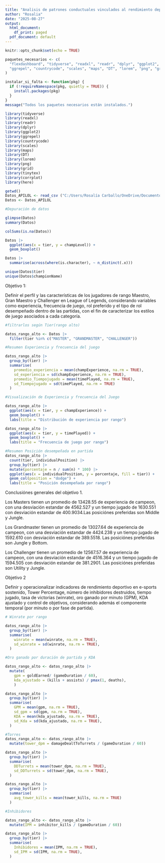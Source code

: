 ```yaml
---
title: "Analisis de patrones conductuales vinculados al rendimiento deportivo"
author: "Rosalia"
date: "2025-08-27"
output:
  html_document:
    df_print: paged
  pdf_document: default
---
```


```r
knitr::opts_chunk$set(echo = TRUE)
```

```r
paquetes_necesarios <- c(
  "flexdashboard", "tidyverse", "readxl", "readr", "dplyr", "ggplot2",
  "ggrepel", "countrycode", "scales", "maps", "DT", "lorem", "png", "grid"
)

instalar_si_falta <- function(pkg) {
  if (!requireNamespace(pkg, quietly = TRUE)) {
    install.packages(pkg)
  }
}
message("Todos los paquetes necesarios están instalados.")

library(tidyverse)
library(readxl)
library(readr)
library(dplyr)
library(ggplot2)
library(ggrepel)
library(countrycode)
library(scales)
library(maps)
library(DT)
library(lorem)
library(png)
library(grid)
library(tinytex)
library(corrplot)
library(here)
```
```r
getwd()
Datos_APILOL <- read_csv ("C:/Users/Rosalía Carballo/OneDrive/Documentos/Prueba_Trabajo_final_maestria/Datos/ryse_database.csv")
Datos <- Datos_APILOL
```
```r
#Depuración de datos

glimpse(Datos)
summary(Datos)

```
```r
colSums(is.na(Datos))
```
```r
Datos |>
  ggplot(aes(x = tier, y = champLevel)) +
  geom_boxplot()
```
```r
Datos |>
  summarise(across(where(is.character), ~ n_distinct(.x)))
```

```r
unique(Datos$tier)
unique(Datos$championName)
```
Objetivo 1:

Definir el perfil y las características de los jugadores de rango Maestro, Gran Maestro y Challenger en League of Legends, considerando variables como experiencia, frecuencia de juego, rol preferido y el tipo de rol desempeñado dentro de las partidas, con el fin de caracterizar los estilos de juego asociados a cada categoría.


```r
#filtrarlos según Tier(rango alto)

datos_rango_alto <- Datos |>
  filter(tier %in% c("MASTER", "GRANDMASTER", "CHALLENGER"))

#Resumen Experiencia y frecuencia del juego

datos_rango_alto |>
  group_by(tier) |>
  summarise(
    promedio_experiencia = mean(champExperience, na.rm = TRUE),
    sd_experiencia = sd(champExperience, na.rm = TRUE),
    promedio_Tiempojugado = mean(timePlayed, na.rm = TRUE),
    sd_Tiempojugado = sd(timePlayed, na.rm = TRUE)
  )
```
```r
#Visualización de Experiencia y frecuencia del Juego

datos_rango_alto |>
  ggplot(aes(x = tier, y = champExperience)) +
  geom_boxplot() +
  labs(title = "Distribución de experiencia por rango")

datos_rango_alto |>
  ggplot(aes(x = tier, y = timePlayed)) +
  geom_boxplot() +
  labs(title = "Frecuencia de juego por rango")
```
```r
#Resumen Posición desempeñada en partida
datos_rango_alto |>
  count(tier, individualPosition) |>
  group_by(tier) |>
  mutate(porcentaje = n / sum(n) * 100) |>
  ggplot(aes(x = individualPosition, y = porcentaje, fill = tier)) +
  geom_col(position = "dodge") +
  labs(title = "Posición desempeñada por rango")
```
Conclusiónes generales del objetivo 1.

Los Masters tienen un promedio de 13428.55 de experiencia de campeon, con una desviación estandar de 4562.527 y un tiempo jugado de	1630.551 con desviación estandar de	400.9034.Las posiciónes preferidas son Middle y Jungle.

Los Grandmaster tienen un promedio de 13027.64	de experiencia de campeon, con una desviación estandar de 4424.238 y un tiempo jugado de	1592.610	 con desviación estandar de 389.5518. Las posiciónes preferidas son Jungle y Bottom.

Los Challenger tienen un promedio de 12567.57	de experiencia de campeon, con una desviación estandar de 	4516.364	 y un tiempo jugado de 1594.505		 con desviación estandar de 381.2901. Las posiciónes preferidas son Utility y Jungle.


Objetivo 2

Definir y operacionalizar indicadores de rendimiento deportivo en e-sports sostenido, Tower Percentage, número de inhibidores destruidos, tiempo jugado,  tasa de victorias (winrate), oro ganado por minuto (GPM), KDA ajustado y control de objetivos, considerando además el componente temporal (por minuto o por fase de partida).

```r
# Winrate por rango

datos_rango_alto |>
  group_by(tier) |>
  summarise(
    winrate = mean(winrate, na.rm = TRUE),
    sd_winrate = sd(winrate, na.rm = TRUE),
  )

```

```r
#Oro ganado por duración de partida y KDA

datos_rango_alto <- datos_rango_alto |>
  mutate(
    gpm = goldEarned/ (gameDuration / 60),
    kda_ajustado = (kills + assists) / pmax(1, deaths),
    )

datos_rango_alto |>
  group_by(tier) |>
  summarise(
    GPM = mean(gpm, na.rm = TRUE),
    sd_gpm = sd(gpm, na.rm = TRUE),
    KDA = mean(kda_ajustado, na.rm = TRUE),
    sd_Kda = sd(kda_ajustado, na.rm = TRUE),
  )

```

```r
#Torres
datos_rango_alto <- datos_rango_alto |>
  mutate(tower_dpm = damageDealtToTurrets / (gameDuration / 60))

datos_rango_alto |>
  group_by(tier) |>
  summarise(
    DDTurrets = mean(tower_dpm, na.rm = TRUE),
    sd_DDTurrets = sd(tower_dpm, na.rm = TRUE),
  )

datos_rango_alto |>
  group_by(tier) |>
  summarise(
    avg_tower_kills = mean(tower_kills, na.rm = TRUE)
  )

```

```r
#Inhibidores

datos_rango_alto <- datos_rango_alto |>
  mutate(IPM = inhibitor_kills / (gameDuration / 60))

datos_rango_alto |>
  group_by(tier) |>
  summarise(
    Inhibidores = mean(IPM, na.rm = TRUE),
    sd_IPM = sd(IPM, na.rm = TRUE),
  )

```

